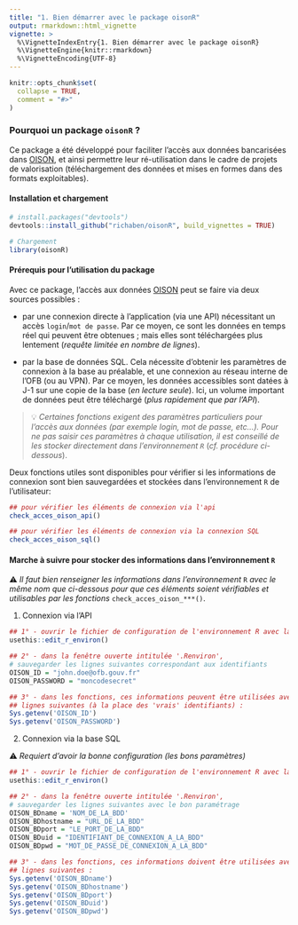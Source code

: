 ```yaml
---
title: "1. Bien démarrer avec le package oisonR"
output: rmarkdown::html_vignette
vignette: >
  %\VignetteIndexEntry{1. Bien démarrer avec le package oisonR}
  %\VignetteEngine{knitr::rmarkdown}
  %\VignetteEncoding{UTF-8}
---
```


```r
knitr::opts_chunk$set(
  collapse = TRUE,
  comment = "#>"
)
```

### Pourquoi un package `oisonR` ?

Ce package a été développé pour faciliter l’accès aux données bancarisées dans [OISON](https://oison.ofb.fr/), et ainsi permettre leur ré-utilisation dans le cadre de projets de valorisation (téléchargement des données et mises en formes dans des formats exploitables).

#### Installation et chargement

```r
# install.packages("devtools")
devtools::install_github("richaben/oisonR", build_vignettes = TRUE)

# Chargement
library(oisonR)
```

#### Prérequis pour l'utilisation du package

Avec ce package, l'accès aux données [OISON](https://oison.ofb.fr/) peut se faire via deux sources possibles :

-   par une connexion directe à l'application (via une API) nécessitant un accès `login`/`mot de passe`. Par ce moyen, ce sont les données en temps réel qui peuvent être obtenues ; mais elles sont téléchargées plus lentement (*requête limitée en nombre de lignes*).

-   par la base de données SQL. Cela nécessite d'obtenir les paramètres de connexion à la base au préalable, et une connexion au réseau interne de l'OFB (ou au VPN). Par ce moyen, les données accessibles sont datées à J-1 sur une copie de la base (*en lecture seule*). Ici, un volume important de données peut être téléchargé (*plus rapidement que par l'API*).

> 💡 *Certaines fonctions exigent des paramètres particuliers pour l'accès aux données (par exemple login, mot de passe, etc...). Pour ne pas saisir ces paramètres à chaque utilisation, il est conseillé de les stocker directement dans l’environnement `R`* (*cf. procédure ci-dessous*).

Deux fonctions utiles sont disponibles pour vérifier si les informations de connexion sont bien sauvegardées et stockées dans l'environnement `R` de l'utilisateur:

```r
## pour vérifier les éléments de connexion via l'api
check_acces_oison_api()

## pour vérifier les éléments de connexion via la connexion SQL
check_acces_oison_sql()
```

#### Marche à suivre pour stocker des informations dans l'environnement `R`

⚠ *Il faut bien renseigner les informations dans l'environnement* `R` *avec le même nom que ci-dessous pour que ces éléments soient vérifiables et utilisables par les fonctions* `check_acces_oison_***()`.

1.  Connexion via l'API

```r
## 1° - ouvrir le fichier de configuration de l'environnement R avec la fonction :
usethis::edit_r_environ()

## 2° - dans la fenêtre ouverte intitulée '.Renviron', 
# sauvegarder les lignes suivantes correspondant aux identifiants
OISON_ID = "john.doe@ofb.gouv.fr"
OISON_PASSWORD = "moncodesecret"

## 3° - dans les fonctions, ces informations peuvent être utilisées avec les 
## lignes suivantes (à la place des 'vrais' identifiants) :
Sys.getenv('OISON_ID')
Sys.getenv('OISON_PASSWORD')
```

2.  Connexion via la base SQL

⚠ *Requiert d'avoir la bonne configuration (les bons paramètres)*

```r
## 1° - ouvrir le fichier de configuration de l'environnement R avec la fonction :
usethis::edit_r_environ()

## 2° - dans la fenêtre ouverte intitulée '.Renviron', 
# sauvegarder les lignes suivantes avec le bon paramétrage
OISON_BDname = 'NOM_DE_LA_BDD'
OISON_BDhostname = "URL_DE_LA_BDD"
OISON_BDport = "LE_PORT_DE_LA_BDD"
OISON_BDuid = "IDENTIFIANT_DE_CONNEXION_A_LA_BDD"
OISON_BDpwd = "MOT_DE_PASSE_DE_CONNEXION_A_LA_BDD"

## 3° - dans les fonctions, ces informations doivent être utilisées avec les
## lignes suivantes :
Sys.getenv('OISON_BDname')
Sys.getenv('OISON_BDhostname')
Sys.getenv('OISON_BDport')
Sys.getenv('OISON_BDuid')
Sys.getenv('OISON_BDpwd')
```



